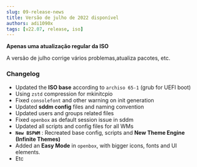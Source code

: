 ```yaml
---
slug: 09-release-news
title: Versão de julho de 2022 disponível
authors: adi1090x
tags: [v22.07, release, iso]
---
```


**Apenas uma atualização regular da ISO**

A versão de julho corrige vários problemas,atualiza pacotes, etc.

<!--truncate-->

### Changelog

- Updated the **ISO base** according to `archiso 65-1` (grub for UEFI boot)
- Using `zstd` compression for mkinitcpio
- Fixed `consolefont` and other warning on init generation
- Updated **sddm config** files and naming convention
- Updated users and groups related files
- Fixed `openbox` as default session issue in sddm 
- Updated all scripts and config files for all WMs
- **`New BSPWM`** : Recreated base config, scripts and **New Theme Engine (Infinite Themes)** 
- Added an **Easy Mode** in `openbox`, with bigger icons, fonts and UI elements.
- Etc

